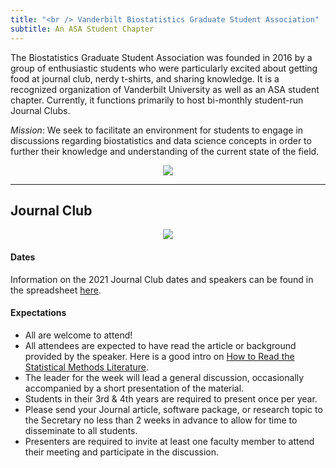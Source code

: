 ```yaml
---
title: "<br /> Vanderbilt Biostatistics Graduate Student Association"
subtitle: An ASA Student Chapter
---
```


The Biostatistics Graduate Student Association was founded in 2016 by a group of enthusiastic students who were particularly excited about getting food at journal club, nerdy t-shirts, and sharing knowledge. It is a recognized organization of Vanderbilt University as well as an ASA student chapter. Currently, it functions primarily to host bi-monthly student-run Journal Clubs. 

*Mission*:
We seek to facilitate an environment for students to engage in discussions regarding biostatistics and data science concepts in order to further their knowledge and understanding of the current state of the field.

<center>
<img src="figs/nov-meeting.jpg"/>
</center>  

***

## Journal Club 

<center>
<img src="http://phdcomics.com/comics/archive/phd010908s.gif"/>
</center>

#### Dates 

Information on the 2021 Journal Club dates and speakers can be found in the spreadsheet [here](https://docs.google.com/spreadsheets/d/1tlTsS_NdBZq63uVIAWdckg-wHPuPPqd8wge2paODk_g/edit#gid=0). 

#### Expectations

* All are welcome to attend!
* All attendees are expected to have read the article or background provided by the speaker. Here is a good intro on [How to Read the Statistical Methods Literature](https://www.tandfonline.com/doi/abs/10.1080/00031305.1997.10473951).
* The leader for the week will lead a general discussion, occasionally accompanied by a short presentation of the material. 
* Students in their 3rd & 4th years are required to present once per year.
* Please send your Journal article, software package, or research topic to the Secretary no less than 2 weeks in advance to allow for time to disseminate to all students.  
* Presenters are required to invite at least one faculty member to attend their meeting and participate in the discussion.
